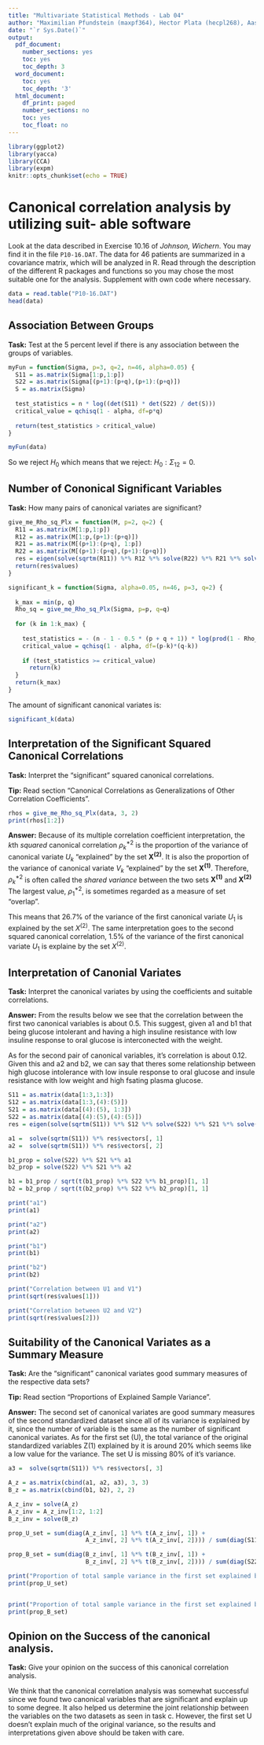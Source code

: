 ```yaml
---
title: "Multivariate Statistical Methods - Lab 04"
author: "Maximilian Pfundstein (maxpf364), Hector Plata (hecpl268), Aashana Nijhawan(aasni448), Lakshidaa Saigiridharan (laksa656)"
date: "`r Sys.Date()`"
output:
  pdf_document:
    number_sections: yes
    toc: yes
    toc_depth: 3
  word_document:
    toc: yes
    toc_depth: '3'
  html_document:
    df_print: paged
    number_sections: no
    toc: yes
    toc_float: no
---
```


```r
library(ggplot2)
library(yacca)
library(CCA)
library(expm)
knitr::opts_chunk$set(echo = TRUE)
```

# Canonical correlation analysis by utilizing suit- able software

Look at the data described in Exercise $10.16$ of *Johnson, Wichern*. You may find it in the file `P10-16.DAT`. The data for 46 patients are summarized in a covariance matrix, which will be analyzed in R. Read through the description of the different R packages and functions so you may chose the most suitable one for the analysis. Supplement with own code where necessary.

```r

data = read.table("P10-16.DAT")
head(data)

```


## Association Between Groups

**Task:** Test at the 5 percent level if there is any association between the groups of variables.

```r

myFun = function(Sigma, p=3, q=2, n=46, alpha=0.05) {
  S11 = as.matrix(Sigma[1:p,1:p])
  S22 = as.matrix(Sigma[(p+1):(p+q),(p+1):(p+q)])
  S = as.matrix(Sigma)
  
  test_statistics = n * log((det(S11) * det(S22) / det(S)))
  critical_value = qchisq(1 - alpha, df=p*q)
  
  return(test_statistics > critical_value)
}

```

```r

myFun(data)

```

So we reject $H_0$ which means that we reject: $H_0: \Sigma_{12}= 0$.

## Number of Cononical Significant Variables

**Task:** How many pairs of canonical variates are significant?

```r

give_me_Rho_sq_Plx = function(M, p=2, q=2) {
  R11 = as.matrix(M[1:p,1:p])
  R12 = as.matrix(M[1:p,(p+1):(p+q)])
  R21 = as.matrix(M[(p+1):(p+q), 1:p])
  R22 = as.matrix(M[(p+1):(p+q),(p+1):(p+q)])
  res = eigen(solve(sqrtm(R11)) %*% R12 %*% solve(R22) %*% R21 %*% solve(sqrtm(R11)))
  return(res$values)
}

significant_k = function(Sigma, alpha=0.05, n=46, p=3, q=2) {
  
  k_max = min(p, q)
  Rho_sq = give_me_Rho_sq_Plx(Sigma, p=p, q=q)
  
  for (k in 1:k_max) {
    
    test_statistics = - (n - 1 - 0.5 * (p + q + 1)) * log(prod(1 - Rho_sq[(k+1):p]))
    critical_value = qchisq(1 - alpha, df=(p-k)*(q-k))
    
    if (test_statistics >= critical_value)
      return(k)
  }
  return(k_max)
}

```

The amount of significant canonical variates is: 

```r

significant_k(data)

```


## Interpretation of the Significant Squared Canonical Correlations

**Task:** Interpret the "significant" squared canonical correlations.

**Tip:** Read section "Canonical Correlations as Generalizations of Other Correlation Coefficients".

```r
rhos = give_me_Rho_sq_Plx(data, 3, 2)
print(rhos[1:2])
```

**Answer:** Because of its multiple correlation coefficient interpretation, the *k*th *squared* canonical correlation $\rho_k^{*2}$ is the proportion of the variance of canonical variate $U_k$ "explained" by the set $\mathbf{X^{(2)}}$. It is also the proportion of the variance of canonical variate $V_k$ "explained" by the set $\mathbf{X^{(1)}}$. Therefore, $\rho_k^{*2}$ is often called the *shared variance* between the two sets $\mathbf{X^{(1)}}$ and $\mathbf{X^{(2)}}$ The largest value, $\rho_1^{*2}$, is sometimes regarded as a measure of set "overlap". 

This means that $26.7\%$ of the variance of the first canonical variate $U_1$ is explained by the set $X^{(2)}$. The same interpretation goes to the second squared canonical correlation, $1.5\%$ of the variance of the first canonical variate $U_1$ is explaine by the set $X^{(2)}$.


## Interpretation of Canonial Variates

**Task:** Interpret the canonical variates by using the coefficients and suitable correlations.

**Answer:** From the results below we see that the correlation between the first two canonical variables is about 0.5. This suggest, given a1 and b1 that being glucose intolerant and having a high insuline resistance with low insuline response to oral glucose is interconected with the weight.

As for the second pair of canonical variables, it's correlation is about 0.12. Given this and a2 and b2, we can say that theres some relationship between high glucose intolerance with low insule response to oral glucose and insule resistance with low weight and high fsating plasma glucose.

```r
S11 = as.matrix(data[1:3,1:3])
S12 = as.matrix(data[1:3,(4):(5)])
S21 = as.matrix(data[(4):(5), 1:3])
S22 = as.matrix(data[(4):(5),(4):(5)])
res = eigen(solve(sqrtm(S11)) %*% S12 %*% solve(S22) %*% S21 %*% solve(sqrtm(S11)))

a1 =  solve(sqrtm(S11)) %*% res$vectors[, 1]
a2 =  solve(sqrtm(S11)) %*% res$vectors[, 2]

b1_prop = solve(S22) %*% S21 %*% a1
b2_prop = solve(S22) %*% S21 %*% a2

b1 = b1_prop / sqrt(t(b1_prop) %*% S22 %*% b1_prop)[1, 1]
b2 = b2_prop / sqrt(t(b2_prop) %*% S22 %*% b2_prop)[1, 1]

print("a1")
print(a1)

print("a2")
print(a2)

print("b1")
print(b1)

print("b2")
print(b2)

print("Correlation between U1 and V1")
print(sqrt(res$values[1]))

print("Correlation between U2 and V2")
print(sqrt(res$values[2]))
```




## Suitability of the Canonical Variates as a Summary Measure

**Task:** Are the "significant" canonical variates good summary measures of the respective data sets?

**Tip:** Read section "Proportions of Explained Sample Variance".

**Answer:** The second set of canonical variates are good summary measures of the second standardized dataset since all of its variance is explained by it, since the number of variable is the same as the number of significant canonical variates. As for the first set (U), the total variance of the original standardized variables Z(1) explained by it is around $20\%$ which seems like a low value for the variance. The set U is missing $80\%$ of it's variance.

```r
a3 =  solve(sqrtm(S11)) %*% res$vectors[, 3]

A_z = as.matrix(cbind(a1, a2, a3), 3, 3)
B_z = as.matrix(cbind(b1, b2), 2, 2)

A_z_inv = solve(A_z)
A_z_inv = A_z_inv[1:2, 1:2]
B_z_inv = solve(B_z)

prop_U_set = sum(diag(A_z_inv[, 1] %*% t(A_z_inv[, 1]) +
                      A_z_inv[, 2] %*% t(A_z_inv[, 2]))) / sum(diag(S11))

prop_B_set = sum(diag(B_z_inv[, 1] %*% t(B_z_inv[, 1]) +
                      B_z_inv[, 2] %*% t(B_z_inv[, 2]))) / sum(diag(S22))

print("Proportion of total sample variance in the first set explained by U1 and U2")
print(prop_U_set)


print("Proportion of total sample variance in the first set explained by V1 and V2")
print(prop_B_set)
```

## Opinion on the Success of the canonical analysis.

**Task:** Give your opinion on the success of this canonical correlation analysis.

We think that the canonical correlation analysis was somewhat successful since we found two canonical variables that are significant and explain up to some degree. It also helped us determine the joint relationship between the variables on the two datasets as seen in task c. However, the first set U doesn't explain much of the original variance, so the results and interpretations given above should be taken with care. 

